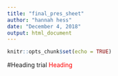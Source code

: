 ```yaml
---
title: "final_pres_sheet"
author: "hannah hess"
date: "December 4, 2018"
output: html_document
---
```


```r
knitr::opts_chunk$set(echo = TRUE)
```

#Heading trial <span style="color:red">Heading</span>

